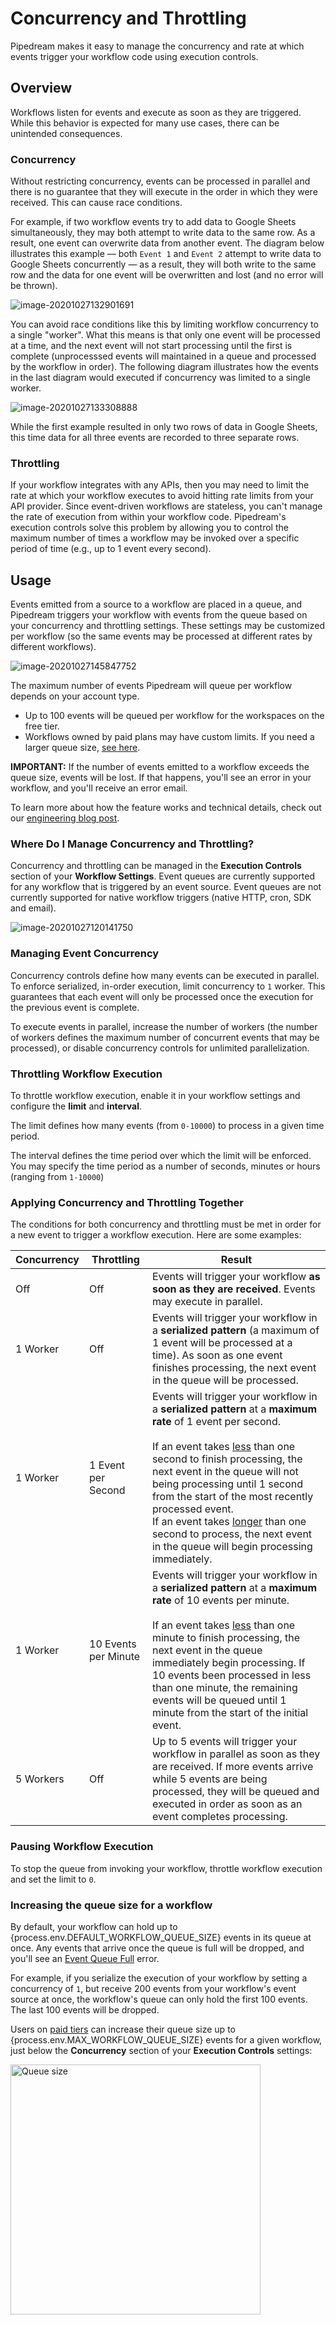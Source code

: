# Concurrency and Throttling

Pipedream makes it easy to manage the concurrency and rate at which events trigger your workflow code using execution controls.

## Overview

Workflows listen for events and execute as soon as they are triggered. While this behavior is expected for many use cases, there can be unintended consequences.

### Concurrency

Without restricting concurrency, events can be processed in parallel and there is no guarantee that they will execute in the order in which they were received. This can cause race conditions.

For example, if two workflow events try to add data to Google Sheets simultaneously, they may both attempt to write data to the same row. As a result, one event can overwrite data from another event. The diagram below illustrates this example — both `Event 1` and `Event 2` attempt to write data to Google Sheets concurrently — as a result, they will both write to the same row and the data for one event will be overwritten and lost (and no error will be thrown).

![image-20201027132901691](./images/image-20201027132901691.png)

You can avoid race conditions like this by limiting workflow concurrency to a single "worker". What this means is that only one event will be processed at a time, and the next event will not start processing until the first is complete (unprocesssed events will maintained in a queue and processed by the workflow in order). The following diagram illustrates how the events in the last diagram would executed if concurrency was limited to a single worker.

![image-20201027133308888](./images/image-20201027133308888.png)

While the first example resulted in only two rows of data in Google Sheets, this time data for all three events are recorded to three separate rows.

### Throttling

If your workflow integrates with any APIs, then you may need to limit the rate at which your workflow executes to avoid hitting rate limits from your API provider. Since event-driven workflows are stateless, you can't manage the rate of execution from within your workflow code. Pipedream's execution controls solve this problem by allowing you to control the maximum number of times a workflow may be invoked over a specific period of time (e.g., up to 1 event every second).

## Usage

Events emitted from a source to a workflow are placed in a queue, and Pipedream triggers your workflow with events from the queue based on your concurrency and throttling settings. These settings may be customized per workflow (so the same events may be processed at different rates by different workflows).

![image-20201027145847752](./images/image-20201027145847752.png)

The maximum number of events Pipedream will queue per workflow depends on your account type.

- Up to 100 events will be queued per workflow for the workspaces on the free tier.
- Workflows owned by paid plans may have custom limits. If you need a larger queue size, [see here](#increasing-the-queue-size-for-a-workflow).

**IMPORTANT:** If the number of events emitted to a workflow exceeds the queue size, events will be lost. If that happens, you'll see an error in your workflow, and you'll receive an error email.

To learn more about how the feature works and technical details, check out our [engineering blog post](https://blog.pipedream.com/concurrency-controls-design/).

### Where Do I Manage Concurrency and Throttling?

Concurrency and throttling can be managed in the **Execution Controls** section of your **Workflow Settings**. Event queues are currently supported for any workflow that is triggered by an event source. Event queues are not currently supported for native workflow triggers (native HTTP, cron, SDK and email).

![image-20201027120141750](./images/image-20201027120141750.png)

### Managing Event Concurrency

Concurrency controls define how many events can be executed in parallel. To enforce serialized, in-order execution, limit concurrency to `1` worker. This guarantees that each event will only be processed once the execution for the previous event is complete.

To execute events in parallel, increase the number of workers (the number of workers defines the maximum number of concurrent events that may be processed), or disable concurrency controls for unlimited parallelization.

### Throttling Workflow Execution

To throttle workflow execution, enable it in your workflow settings and configure the **limit** and **interval**.

The limit defines how many events (from `0-10000`) to process in a given time period.

The interval defines the time period over which the limit will be enforced. You may specify the time period as a number of seconds, minutes or hours (ranging from `1-10000`)

### Applying Concurrency and Throttling Together

The conditions for both concurrency and throttling must be met in order for a new event to trigger a workflow execution. Here are some examples:

| Concurrency | Throttling           | Result                                                                                                                                                                                                                                                                                                                                                                                                                                                |
| ----------- | -------------------- | ----------------------------------------------------------------------------------------------------------------------------------------------------------------------------------------------------------------------------------------------------------------------------------------------------------------------------------------------------------------------------------------------------------------------------------------------------- |
| Off         | Off                  | Events will trigger your workflow **as soon as they are received**. Events may execute in parallel.                                                                                                                                                                                                                                                                                                                                                   |
| 1 Worker    | Off                  | Events will trigger your workflow in a **serialized pattern** (a maximum of 1 event will be processed at a time). As soon as one event finishes processing, the next event in the queue will be processed.                                                                                                                                                                                                                                            |
| 1 Worker    | 1 Event per Second   | Events will trigger your workflow in a **serialized pattern** at a **maximum rate** of 1 event per second. <br /><br />If an event takes <u>less</u> than one second to finish processing, the next event in the queue will not being processing until 1 second from the start of the most recently processed event. <br />If an event takes <u>longer</u> than one second to process, the next event in the queue will begin processing immediately. |
| 1 Worker    | 10 Events per Minute | Events will trigger your workflow in a **serialized pattern** at a **maximum rate** of 10 events per minute. <br /><br />If an event takes <u>less</u> than one minute to finish processing, the next event in the queue immediately begin processing. If 10 events been processed in less than one minute, the remaining events will be queued until 1 minute from the start of the initial event.<br />                                             |
| 5 Workers   | Off                  | Up to 5 events will trigger your workflow in parallel as soon as they are received. If more events arrive while 5 events are being processed, they will be queued and executed in order as soon as an event completes processing.                                                                                                                                                                                                                     |

### Pausing Workflow Execution

To stop the queue from invoking your workflow, throttle workflow execution and set the limit to `0`.

### Increasing the queue size for a workflow

By default, your workflow can hold up to {process.env.DEFAULT_WORKFLOW_QUEUE_SIZE} events in its queue at once. Any events that arrive once the queue is full will be dropped, and you'll see an [Event Queue Full](/troubleshooting/#event-queue-full) error.

For example, if you serialize the execution of your workflow by setting a concurrency of `1`, but receive 200 events from your workflow's event source at once, the workflow's queue can only hold the first 100 events. The last 100 events will be dropped.

Users on [paid tiers](https://pipedream.com/pricing) can increase their queue size up to {process.env.MAX_WORKFLOW_QUEUE_SIZE} events for a given workflow, just below the **Concurrency** section of your **Execution Controls** settings:

<div>
<img alt="Queue size" width="400" src="./images/queue-size.png" />
</div>
